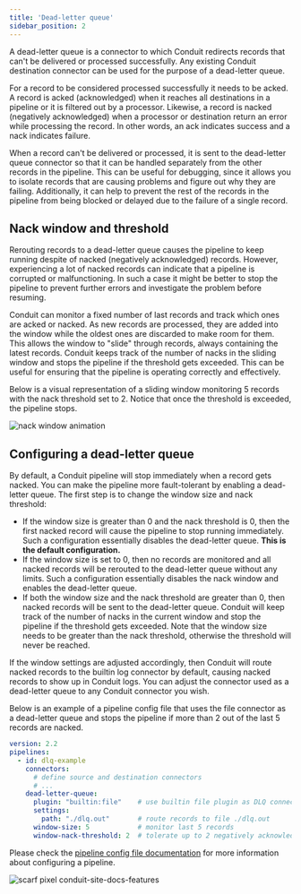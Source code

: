 ```yaml
---
title: 'Dead-letter queue'
sidebar_position: 2
---
```


A dead-letter queue is a connector to which Conduit redirects records that can't
be delivered or processed successfully. Any existing Conduit destination
connector can be used for the purpose of a dead-letter queue.

For a record to be considered processed successfully it needs to be acked. A
record is acked (acknowledged) when it reaches all destinations in a pipeline
or it is filtered out by a processor. Likewise, a record is nacked (negatively
acknowledged) when a processor or destination return an error while processing
the record. In other words, an ack indicates success and a nack indicates
failure.

When a record can't be delivered or processed, it is sent to the dead-letter
queue connector so that it can be handled separately from the other records in
the pipeline. This can be useful for debugging, since it allows you to isolate
records that are causing problems and figure out why they are failing.
Additionally, it can help to prevent the rest of the records in the pipeline
from being blocked or delayed due to the failure of a single record.

## Nack window and threshold

Rerouting records to a dead-letter queue causes the pipeline to keep running
despite of nacked (negatively acknowledged) records. However, experiencing a lot
of nacked records can indicate that a pipeline is corrupted or malfunctioning.
In such a case it might be better to stop the pipeline to prevent further errors
and investigate the problem before resuming.

Conduit can monitor a fixed number of last records and track which ones are
acked or nacked. As new records are processed, they are added into the window
while the oldest ones are discarded to make room for them. This allows the
window to "slide" through records, always containing the latest records. Conduit
keeps track of the number of nacks in the sliding window and stops the pipeline
if the threshold gets exceeded. This can be useful for ensuring that the
pipeline is operating correctly and effectively.

Below is a visual representation of a sliding window monitoring 5 records with
the nack threshold set to 2. Notice that once the threshold is exceeded, the
pipeline stops.

![nack window animation](/img/dlq-window-animation.gif)

## Configuring a dead-letter queue

By default, a Conduit pipeline will stop immediately when a record gets nacked.
You can make the pipeline more fault-tolerant by enabling a dead-letter queue.
The first step is to change the window size and nack threshold:

- If the window size is greater than 0 and the nack threshold is 0, then the
  first nacked record will cause the pipeline to stop running immediately. Such
  a configuration essentially disables the dead-letter queue. **This is the
  default configuration.**
- If the window size is set to 0, then no records are monitored and all nacked
  records will be rerouted to the dead-letter queue without any limits. Such a
  configuration essentially disables the nack window and enables the dead-letter
  queue.
- If both the window size and the nack threshold are greater than 0, then nacked
  records will be sent to the dead-letter queue. Conduit will keep track of the
  number of nacks in the current window and stop the pipeline if the threshold
  gets exceeded. Note that the window size needs to be greater than the nack
  threshold, otherwise the threshold will never be reached.

If the window settings are adjusted accordingly, then Conduit will route nacked
records to the builtin log connector by default, causing nacked records to show
up in Conduit logs. You can adjust the connector used as a dead-letter queue to
any Conduit connector you wish.

Below is an example of a pipeline config file that uses the file connector as a
dead-letter queue and stops the pipeline if more than 2 out of the last 5
records are nacked.

```yaml
version: 2.2
pipelines:
  - id: dlq-example
    connectors:
      # define source and destination connectors
      # ...
    dead-letter-queue:
      plugin: "builtin:file"    # use builtin file plugin as DLQ connector
      settings:
        path: "./dlq.out"       # route records to file ./dlq.out
      window-size: 5            # monitor last 5 records
      window-nack-threshold: 2  # tolerate up to 2 negatively acknowledged records
```

Please check
the [pipeline config file documentation](/docs/pipeline-configuration-files/getting-started)
for more information about configuring a pipeline.

![scarf pixel conduit-site-docs-features](https://static.scarf.sh/a.png?x-pxid=8c8ff6d5-2756-41a3-b4ca-3ca2be381842)

